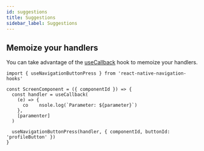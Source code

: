 ```yaml
---
id: suggestions
title: Suggestions
sidebar_label: Suggestions
---
```


## Memoize your handlers

You can take advantage of the [useCallback](https://reactjs.org/docs/hooks-reference.html#usecallback) hook to memoize your handlers.

```tsx
import { useNavigationButtonPress } from 'react-native-navigation-hooks'

const ScreenComponent = ({ componentId }) => {
  const handler = useCallback(
    (e) => {
      co    nsole.log(`Parameter: ${parameter}`)
    },
    [paramenter]
  )

  useNavigationButtonPress(handler, { componentId, buttonId: 'profileButton' })
}
```
